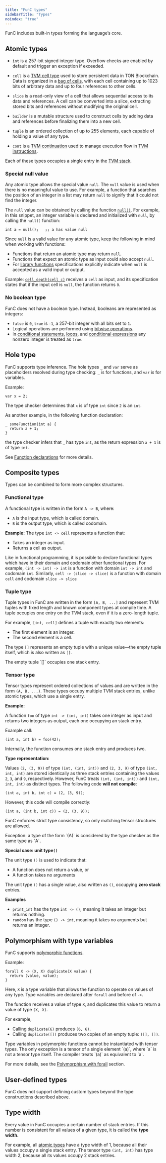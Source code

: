 ```yaml
---
title: "FunC types"
sidebarTitle: "Types"
noindex: "true"
---
```



FunC includes built-in types forming the language’s core.

## Atomic types

- `int` is a 257-bit signed integer type. Overflow checks are enabled by default and trigger an exception if exceeded.

- `cell` is a [TVM cell type](/foundations/serialization/cells) used to store persistent data in TON Blockchain. Data is organized in a [bag of cells](/foundations/serialization/boc), with each cell containing up to 1023 bits of arbitrary data and up to four references to other cells.

- `slice` is a read-only view of a cell that allows sequential access to its data and references. A cell can be converted into a slice, extracting stored bits and references without modifying the original cell.

- `builder` is a mutable structure used to construct cells by adding data and references before finalizing them into a new cell.

- `tuple` is an ordered collection of up to 255 elements, each capable of holding a value of any type.

- `cont` is a [TVM continuation](/tvm/continuations) used to manage execution flow in [TVM instructions](/tvm/instructions).

Each of these types occupies a single entry in the [TVM stack](/tvm/overview#tvm-state).

### Special null value

Any atomic type allows the special value `null`. The `null` value is used when there is no meaningful value to use. For example, a function that searches the position
of an integer in a list may return `null` to signify that it could not find the integer.

The `null` value can be obtained by calling the function [`null()`](./stdlib#null). For example, in this snippet, an integer variable is declared and
initialized with `null`, by calling the `null()` function:

```func
int a = null();   ;; a has value null
```

Since `null` is a valid value for any atomic type, keep the following in mind when working with functions:

- Functions that return an atomic type may return `null`.
- Functions that expect an atomic type as input could also accept `null`.
- For [library functions](/languages/func/stdlib) specifications explicitly indicate when `null` is accepted as a valid input or output.

Example: [`cell_depth(cell c)`](/languages/func/stdlib#cell-depth) receives a `cell` as input, and its specification states that if the input cell is `null`, the function returns `0`.

### No boolean type

FunC does not have a boolean type.
Instead, booleans are represented as integers:

- `false` is `0`, `true` is `-1`, a 257-bit integer with all bits set to `1`.
- Logical operations are performed using [bitwise operations](/languages/func/operators).
- In [conditional statements](/languages/func/statements#conditional-statements), [loops](/languages/func/statements#loops), and [conditional expressions](/languages/func/operators#ternary%2C-%3F%3A) any nonzero integer is treated as `true`.

## Hole type

FunC supports type inference. The hole types `_` and `var` serve as placeholders resolved during type checking: `_` is for functions, and `var` is for variables.

Example:

```func
var x = 2;
```

The type checker determines that `x` is of type `int` since `2` is an `int`.

As another example, in the following function declaration:

```func
_ someFunction(int a) {
  return a + 1;
}
```

the type checker infers that `_` has type `int`, as the return expression `a + 1` is of type `int`.

See [Function declarations](/languages/func/functions#function-declaration) for more details.

## Composite types

Types can be combined to form more complex structures.

### Functional type

A functional type is written in the form `A -> B`, where:

- `A` is the input type, which is called domain.
- `B` is the output type, which is called codomain.

**Example:**
The type `int -> cell` represents a function that:

- Takes an integer as input.
- Returns a cell as output.

Like in functional programming, it is possible to declare functional types which have in their domain and codomain other functional types.
For example, `(int -> int) -> int` is a function with domain `int -> int` and codomain `int`.
Similarly, `cell -> (slice -> slice)` is a function with domain `cell` and codomain `slice -> slice`

### Tuple type

Tuple types in FunC are written in the form `[A, B, ...]` and represent TVM tuples with fixed length and known component types at compile time. A tuple occupies one entry on the TVM stack, even if it is a zero-length tuple.

For example, `[int, cell]` defines a tuple with exactly two elements:

- The first element is an integer.
- The second element is a cell.

The type `[]` represents an empty tuple with a unique value—the empty tuple itself, which is also written as `[]`.

<Aside>
  The empty tuple `[]` occupies one stack entry.
</Aside>

### Tensor type

Tensor types represent ordered collections of values and are written in the form `(A, B, ...)`.
These types occupy multiple TVM stack entries, unlike atomic types, which use a single entry.

**Example:**

A function `foo` of type `int -> (int, int)` takes one integer as input and returns two integers as output, each one occupying an stack entry.

Example call:

```func
(int a, int b) = foo(42);
```

Internally, the function consumes one stack entry and produces two.

**Type representation:**

Values `(2, (3, 9))` of type `(int, (int, int))` and `(2, 3, 9)` of type `(int, int, int)` are stored identically as three stack entries containing the values `2`, `3`, and `9`, respectively.
However, FunC treats `(int, (int, int))` and `(int, int, int)` as distinct types.
The following code **will not compile**:

```func
(int a, int b, int c) = (2, (3, 9));
```

However, this code will compile correctly:

```func
(int a, (int b, int c)) = (2, (3, 9));
```

FunC enforces strict type consistency, so only matching tensor structures are allowed.

<Aside>
  Exception: a type of the form `(A)` is considered by the type checker as the same type as `A`.
</Aside>

**Special case: unit type`()`**

The unit type `()` is used to indicate that:

- A function does not return a value, or
- A function takes no arguments

The unit type `()` has a single value, also written as `()`, occupying **zero stack** entries.

**Examples**

- `print_int` has the type `int -> ()`, meaning it takes an integer but returns nothing.
- `random` has the type `() -> int`, meaning it takes no arguments but returns an integer.

## Polymorphism with type variables

FunC supports [polymorphic functions](https://en.wikipedia.org/wiki/Parametric_polymorphism).

Example:

```func
forall X -> (X, X) duplicate(X value) {
  return (value, value);
}
```

Here, `X` is a type variable that allows the function to operate on values of any type. Type variables are declared after `forall` and before of `->`.

The function receives a value of type `X`, and duplicates this value to return a value of type `(X, X)`.

For example,

- Calling `duplicate(6)` produces `(6, 6)`.
- Calling `duplicate([])` produces two copies of an empty tuple: `([], [])`.

<Aside>
  Type variables in polymorphic functions cannot be instantiated with tensor types.
  The only exception is a tensor of a single element `(a)`, where `a` is not a tensor type itself. The compiler treats `(a)` as equivalent to `a`.
</Aside>

For more details, see the [Polymorphism with forall](/languages/func/functions#polymorphism-with-forall) section.

## User-defined types

FunC does not support defining custom types beyond the type constructions described above.

## Type width

Every value in FunC occupies a certain number of stack entries.
If this number is consistent for all values of a given type, it is called the **type width**.

For example, all [atomic types](#atomic-types) have a type width of 1, because all their values occupy a single stack entry.
The tensor type `(int, int)` has type width 2, because all its values occupy 2 stack entries.

